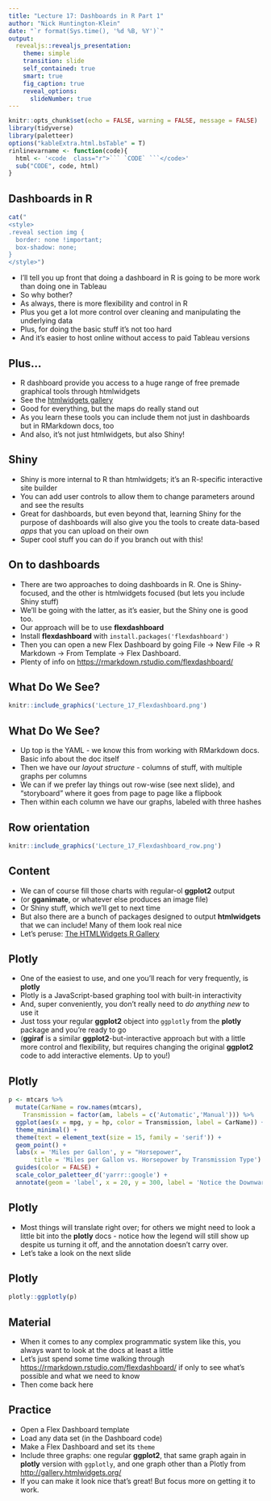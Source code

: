 ---
title: "Lecture 17: Dashboards in R Part 1"
author: "Nick Huntington-Klein"
date: "`r format(Sys.time(), '%d %B, %Y')`"
output:   
  revealjs::revealjs_presentation:
    theme: simple
    transition: slide
    self_contained: true
    smart: true
    fig_caption: true
    reveal_options:
      slideNumber: true
---

```{r setup, include=FALSE}
knitr::opts_chunk$set(echo = FALSE, warning = FALSE, message = FALSE)
library(tidyverse)
library(paletteer)
options("kableExtra.html.bsTable" = T)
rinlinevarname <- function(code){
  html <- '<code  class="r">``` `CODE` ```</code>'
  sub("CODE", code, html)
}
```


## Dashboards in R

```{r, results = 'asis'}
cat("
<style>
.reveal section img {
  border: none !important;
  box-shadow: none;
}
</style>")
```

- I'll tell you up front that doing a dashboard in R is going to be more work than doing one in Tableau
- So why bother?
- As always, there is more flexibility and control in R
- Plus you get a lot more control over cleaning and manipulating the underlying data
- Plus, for doing the basic stuff it's not too hard
- And it's easier to host online without access to paid Tableau versions

## Plus...

- R dashboard provide you access to a huge range of free premade graphical tools through htmlwidgets
- See the [htmlwidgets gallery](https://www.htmlwidgets.org/showcase_leaflet.html)
- Good for everything, but the maps do really stand out
- As you learn these tools you can include them not just in dashboards but in RMarkdown docs, too
- And also, it's not just htmlwidgets, but also Shiny!

## Shiny

- Shiny is more internal to R than htmlwidgets; it's an R-specific interactive site builder
- You can add user controls to allow them to change parameters around and see the results
- Great for dashboards, but even beyond that, learning Shiny for the purpose of dashboards will also give you the tools to create data-based *apps* that you can upload on their own
- Super cool stuff you can do if you branch out with this!

## On to dashboards

- There are two approaches to doing dashboards in R. One is Shiny-focused, and the other is htmlwidgets focused (but lets you include Shiny stuff)
- We'll be going with the latter, as it's easier, but the Shiny one is good too.
- Our approach will be to use **flexdashboard**
- Install **flexdashboard** with `install.packages('flexdashboard')`
- Then you can open a new Flex Dashboard by going File $\rightarrow$ New File $\rightarrow$ R Markdown $\rightarrow$ From Template $\rightarrow$ Flex Dashboard.
- Plenty of info on [https://rmarkdown.rstudio.com/flexdashboard/](https://rmarkdown.rstudio.com/flexdashboard/)

## What Do We See?

```{r}
knitr::include_graphics('Lecture_17_Flexdashboard.png')
```

## What Do We See?

- Up top is the YAML - we know this from working with RMarkdown docs. Basic info about the doc itself
- Then we have our *layout structure* - columns of stuff, with multiple graphs per columns
- We can if we prefer lay things out row-wise (see next slide), and "storyboard" where it goes from page to page like a flipbook
- Then within each column we have our graphs, labeled with three hashes

## Row orientation

```{r}
knitr::include_graphics('Lecture_17_Flexdashboard_row.png')
```

## Content

- We can of course fill those charts with regular-ol **ggplot2** output
- (or **gganimate**, or whatever else produces an image file)
- Or Shiny stuff, which we'll get to next time
- But also there are a bunch of packages designed to output **htmlwidgets** that we can include! Many of them look real nice
- Let's peruse: [The HTMLWidgets R Gallery](http://gallery.htmlwidgets.org/)


## Plotly

- One of the easiest to use, and one you'll reach for very frequently, is **plotly**
- Plotly is a JavaScript-based graphing tool with built-in interactivity
- And, super conveniently, you don't really need to *do anything new* to use it
- Just toss your regular **ggplot2** object into `ggplotly` from the **plotly** package and you're ready to go
- (**ggiraf** is a similar **ggplot2**-but-interactive approach but with a little more control and flexibility, but requires changing the original **ggplot2** code to add interactive elements. Up to you!)

## Plotly

```{r, echo = TRUE}
p <- mtcars %>% 
  mutate(CarName = row.names(mtcars),
    Transmission = factor(am, labels = c('Automatic','Manual'))) %>%
  ggplot(aes(x = mpg, y = hp, color = Transmission, label = CarName)) + 
  theme_minimal() + 
  theme(text = element_text(size = 15, family = 'serif')) + 
  geom_point() +
  labs(x = 'Miles per Gallon', y = "Horsepower",
       title = 'Miles per Gallon vs. Horsepower by Transmission Type') +
  guides(color = FALSE) + 
  scale_color_paletteer_d('yarrr::google') + 
  annotate(geom = 'label', x = 20, y = 300, label = 'Notice the Downward Trend')
```

## Plotly

- Most things will translate right over; for others we might need to look a little bit into the **plotly** docs - notice how the legend will still show up despite us turning it off, and the annotation doesn't carry over.
- Let's take a look on the next slide

## Plotly

```{r, echo = TRUE}
plotly::ggplotly(p)
```

## Material

- When it comes to any complex programmatic system like this, you always want to look at the docs at least a little
- Let's just spend some time walking through [https://rmarkdown.rstudio.com/flexdashboard/](https://rmarkdown.rstudio.com/flexdashboard/) if only to see what's possible and what we need to know
- Then come back here

## Practice

- Open a Flex Dashboard template
- Load any data set (in the Dashboard code)
- Make a Flex Dashboard and set its `theme`
- Include three graphs: one regular **ggplot2**, that same graph again in **plotly** version with `ggplotly`, and one graph other than a Plotly from [http://gallery.htmlwidgets.org/](http://gallery.htmlwidgets.org/)
- If you can make it look nice that's great! But focus more on getting it to work.
